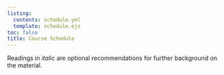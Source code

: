 ```yaml
---
listing: 
  contents: schedule.yml
  template: schedule.ejs
toc: false
title: Course Schedule
---
```


Readings in *italic* are optional recommendations for further background on the material. 